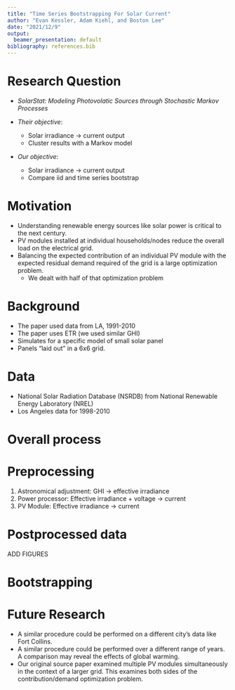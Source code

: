 ```yaml
---
title: "Time Series Bootstrapping For Solar Current"
author: "Evan Kessler, Adam Kiehl, and Boston Lee"
date: "2021/12/9"
output:
  beamer_presentation: default
bibliography: references.bib
---
```


# Research Question

- _SolarStat: Modeling Photovolatic Sources through Stochastic Markov Processes_

- *Their objective*: 
  - Solar irradiance $\rightarrow$ current output 
  - Cluster results with a Markov model
- *Our objective*: 
  - Solar irradiance $\rightarrow$ current output 
  - Compare iid and time series bootstrap

# Motivation

- Understanding renewable energy sources like solar power is critical to the next century.
- PV modules installed at individual households/nodes reduce the overall load on the electrical grid.
- Balancing the expected contribution of an individual PV module with the expected residual demand required of the grid is a large optimization problem.
    - We dealt with half of that optimization problem

# Background

- The paper used data from LA, 1991-2010
- The paper uses ETR (we used similar GHI)
- Simulates for a specific model of small solar panel 
- Panels "laid out" in a 6x6 grid.

# Data 

- National Solar Radiation Database (NSRDB) from National Renewable Energy
Laboratory (NREL)
- Los Angeles data for 1998-2010

# Overall process

\begin{center}
Raw data (NSRDB)

$\downarrow$

Astronomical adjustment

$\downarrow$

PV module

$\downarrow$

Power processor

$\downarrow$

Bootstrap
\end{center}

# Preprocessing

1. Astronomical adjustment: GHI $\rightarrow$ effective irradiance
1. Power processor: Effective irradiance + voltage $\rightarrow$ current 
1. PV Module: Effective irradiance $\rightarrow$ current

# Postprocessed data

ADD FIGURES

# Bootstrapping



# Future Research

- A similar procedure could be performed on a different city's data like Fort Collins.
- A similar procedure could be performed over a different range of years. A comparison may reveal the effects of global warming.
- Our original source paper examined multiple PV modules simultaneously in the context of a larger grid. This examines both sides of the contribution/demand optimization problem.
